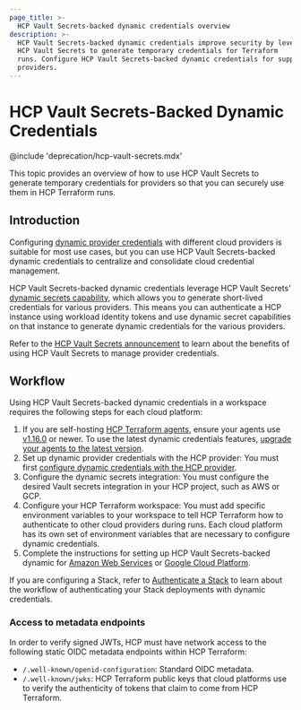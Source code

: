 ```yaml
---
page_title: >-
  HCP Vault Secrets-backed dynamic credentials overview
description: >-
  HCP Vault Secrets-backed dynamic credentials improve security by leveraging
  HCP Vault Secrets to generate temporary credentials for Terraform
  runs. Configure HCP Vault Secrets-backed dynamic credentials for supported
  providers.
---
```


# HCP Vault Secrets-Backed Dynamic Credentials

@include 'deprecation/hcp-vault-secrets.mdx'

This topic provides an overview of how to use HCP Vault Secrets to generate temporary credentials for providers so that you can securely use them in HCP Terraform runs.

## Introduction

Configuring [dynamic provider credentials](/terraform/cloud-docs/dynamic-provider-credentials) with different cloud providers is suitable for most use cases, but you can use HCP Vault Secrets-backed dynamic credentials to centralize and consolidate cloud credential management.

HCP Vault Secrets-backed dynamic credentials leverage HCP Vault Secrets' [dynamic secrets capability](/hcp/docs/vault-secrets/dynamic-secrets), which allows you to generate short-lived credentials for various providers. This means you can authenticate a HCP instance using workload identity tokens and use dynamic secret capabilities on that instance to generate dynamic credentials for the various providers.

Refer to the [HCP Vault Secrets announcement](https://www.hashicorp.com/blog/hcp-vault-secrets-is-now-generally-available) to learn about the benefits of using HCP Vault Secrets to manage provider credentials.

## Workflow

Using HCP Vault Secrets-backed dynamic credentials in a workspace requires the following steps for each cloud platform:

1. If you are self-hosting [HCP Terraform agents](/terraform/cloud-docs/agents), ensure your agents use [v1.16.0](/terraform/cloud-docs/agents/changelog#1-16-0-10-02-2024) or newer. To use the latest dynamic credentials features, [upgrade your agents to the latest version](/terraform/cloud-docs/agents/changelog).
1. Set up dynamic provider credentials with the HCP provider: You must first [configure dynamic credentials with the HCP provider](/terraform/cloud-docs/dynamic-provider-credentials/hcp-configuration).
1. Configure the dynamic secrets integration: You must configure the desired Vault secrets integration in your HCP project, such as AWS or GCP.
1. Configure your HCP Terraform workspace: You must add specific environment variables to your workspace to tell HCP Terraform how to authenticate to other cloud providers during runs. Each cloud platform has its own set of environment variables that are necessary to configure dynamic credentials.
1. Complete the instructions for setting up HCP Vault Secrets-backed dynamic for [Amazon Web Services](/terraform/cloud-docs/dynamic-provider-credentials/hcp-vault-secrets-backed/aws-configuration) or [Google Cloud Platform](/terraform/cloud-docs/dynamic-provider-credentials/hcp-vault-secrets-backed/gcp-configuration).

<!-- BEGIN: TFC:only name:stacks-tfe -->

If you are configuring a Stack, refer to [Authenticate a Stack](/terraform/language/stacks/deploy/authenticate) to learn about the workflow of authenticating your Stack deployments with dynamic credentials.

<!-- END: TFC:only name:stacks-tfe -->

### Access to metadata endpoints

In order to verify signed JWTs, HCP must have network access to the following static OIDC metadata endpoints within HCP Terraform:

- `/.well-known/openid-configuration`: Standard OIDC metadata.
- `/.well-known/jwks`: HCP Terraform public keys that cloud platforms use to verify the authenticity of tokens that claim to come from HCP Terraform.
